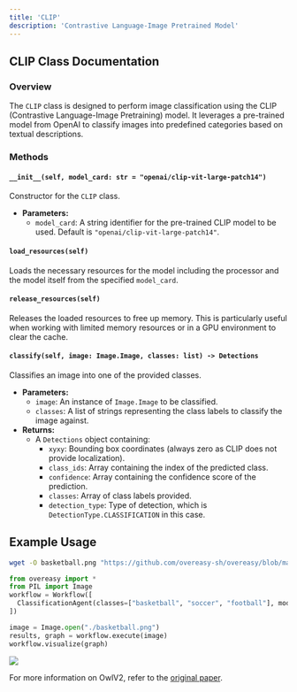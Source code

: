 ```yaml
---
title: 'CLIP'
description: 'Contrastive Language-Image Pretrained Model'
---
```


## CLIP Class Documentation

### Overview

The `CLIP` class is designed to perform image classification using the CLIP (Contrastive Language-Image Pretraining) model. It leverages a pre-trained model from OpenAI to classify images into predefined categories based on textual descriptions.

### Methods

#### `__init__(self, model_card: str = "openai/clip-vit-large-patch14")`
Constructor for the `CLIP` class.
- **Parameters:**
  - `model_card`: A string identifier for the pre-trained CLIP model to be used. Default is `"openai/clip-vit-large-patch14"`.

#### `load_resources(self)`
Loads the necessary resources for the model including the processor and the model itself from the specified `model_card`.

#### `release_resources(self)`
Releases the loaded resources to free up memory. This is particularly useful when working with limited memory resources or in a GPU environment to clear the cache.

#### `classify(self, image: Image.Image, classes: list) -> Detections`
Classifies an image into one of the provided classes.
- **Parameters:**
  - `image`: An instance of `Image.Image` to be classified.
  - `classes`: A list of strings representing the class labels to classify the image against.
- **Returns:**
  - A `Detections` object containing:
    - `xyxy`: Bounding box coordinates (always zero as CLIP does not provide localization).
    - `class_ids`: Array containing the index of the predicted class.
    - `confidence`: Array containing the confidence score of the prediction.
    - `classes`: Array of class labels provided.
    - `detection_type`: Type of detection, which is `DetectionType.CLASSIFICATION` in this case.

## Example Usage

```bash
wget -O basketball.png "https://github.com/overeasy-sh/overeasy/blob/main/examples/basketball.png?raw=true"
```

```python
from overeasy import *
from PIL import Image
workflow = Workflow([
  ClassificationAgent(classes=["basketball", "soccer", "football"], model=CLIP()),
])

image = Image.open("./basketball.png")
results, graph = workflow.execute(image)
workflow.visualize(graph)
```


<Frame>
    <img src="/models/bbox/kites_detected.jpg" />
</Frame>

For more information on OwlV2, refer to the [original paper](https://arxiv.org/abs/2306.09683).
>